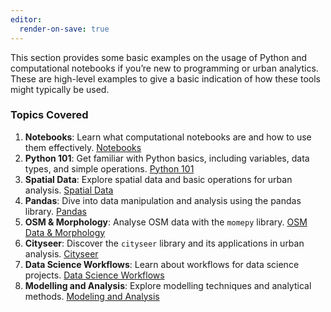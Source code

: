 ```yaml
---
editor:
  render-on-save: true
---
```


This section provides some basic examples on the usage of Python and computational notebooks if you're new to programming or urban analytics. These are high-level examples to give a basic indication of how these tools might typically be used.

### Topics Covered

1. **Notebooks**: Learn what computational notebooks are and how to use them effectively. [Notebooks](1_notebooks.qmd)
2. **Python 101**: Get familiar with Python basics, including variables, data types, and simple operations. [Python 101](2_basics.qmd)
3. **Spatial Data**: Explore spatial data and basic operations for urban analysis. [Spatial Data](3_spatial.qmd)
4. **Pandas**: Dive into data manipulation and analysis using the pandas library. [Pandas](4_pandas.qmd)
5. **OSM & Morphology**: Analyse OSM data with the `momepy` library. [OSM Data & Morphology](5_ecosystem.qmd)
6. **Cityseer**: Discover the `cityseer` library and its applications in urban analysis. [Cityseer](6_cityseer.qmd)
7. **Data Science Workflows**: Learn about workflows for data science projects. [Data Science Workflows](7_data_science.ipynb)
8. **Modelling and Analysis**: Explore modelling techniques and analytical methods. [Modeling and Analysis](8_models.ipynb)
